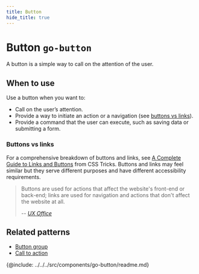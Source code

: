 ```yaml
---
title: Button
hide_title: true
---
```



# Button <span className="text-size-0">`go-button`</span>

<!-- Description, a11y, when to use, caveats, etc -->

<div className="text-size-1">A button is a simple way to call on the attention of the user.</div>

## When to use

Use a button when you want to:

- Call on the user’s attention.
- Provide a way to initiate an action or a navigation (see [buttons vs links](#buttons-vs-links)).
- Provide a command that the user can execute, such as saving data or submitting a form.

### Buttons vs links

For a comprehensive breakdown of buttons and links, see [A Complete Guide to Links and Buttons](https://css-tricks.com/a-complete-guide-to-links-and-buttons/) from CSS Tricks.
Buttons and links may feel similar but they serve different purposes and have different accessibility requirements.

> Buttons are used for actions that affect the website's front-end or back-end; links are used for navigation and actions that don't affect the website at all.
>
> -- <cite>[UX Office](https://ux.iu.edu/writings/buttons-vs-links-basic/)</cite>

## Related patterns

<!-- Patterns that uses this component -->

- [Button group](../patterns/go-button-group)
- [Call to action](#)

<!-- Demos, tips, variations, use cases -->

<Demo code={demoSource} />

<!-- API -->

{@include: ../../../src/components/go-button/readme.md}
